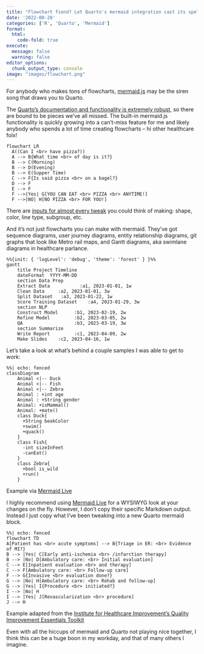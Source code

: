 ```yaml
---
title: "Flowchart fiend? Let Quarto's mermaid integration cast its spell"
date: '2022-08-28'
categories: ['R', 'Quarto', 'Mermaid']
format:
  html:
    code-fold: true
execute: 
  message: false
  warning: false
editor_options: 
  chunk_output_type: console
image: "images/flowchart.png"
---
```


For anybody who makes tons of flowcharts, [mermaid.js](https://mermaid-js.github.io/mermaid/) may be the siren song that draws you to Quarto.

The [Quarto's documentation and functionality is extremely robust](https://quarto.org/docs/guide/), so there are bound to be pieces we've all missed. The built-in mermaid.js functionality is quickly growing into a can't-miss feature for me and likely anybody who spends a lot of time creating flowcharts -- hi other healthcare folx!

::: column-page
```mermaid
flowchart LR
  A((Can I <br> have pizza?))
  A --> B{What time <br> of day is it?} 
  B --> C(Morning)
  B --> D(Evening)
  B --> E(Supper Time)
  C --> F{Is said pizza <br> on a bagel?}
  D --> F
  E --> F
  F -->|Yes| G[YOU CAN EAT <br> PIZZA <br> ANYTIME!]
  F -->|NO| H[NO PIZZA <br> FOR YOU!]
```
:::

There are [inputs for almost every tweak](https://mermaid-js.github.io/mermaid/#/flowchart) you could think of making: shape, color, line type, subgroup, etc.

And it's not just flowcharts you can make with mermaid. They've got sequence diagrams, user journey diagrams, entity relationship diagrams, git graphs that look like Metro rail maps, and Gantt diagrams, aka swimlane diagrams in healthcare parlance.

::: column-screen
```mermaid
%%{init: { 'logLevel': 'debug', 'theme': 'forest' } }%%
gantt
    title Project Timeline
    dateFormat  YYYY-MM-DD
    section Data Prep
    Extract Data           :a1, 2023-01-01, 1w
    Clean Data     :a2, 2023-01-01, 3w
    Split Dataset   :a3, 2023-01-22, 1w
    Score Training Dataset    :a4, 2023-01-29, 3w
    section NLP
    Construct Model      :b1, 2023-02-19, 2w
    Refine Model         :b2, 2023-03-05, 2w
    QA                   :b3, 2023-03-19, 3w
    section Summarize
    Write Report         :c1, 2023-04-09, 2w
    Make Slides    :c2, 2023-04-16, 1w
```
:::

Let's take a look at what's behind a couple samples I was able to get to work:

```mermaid
%%| echo: fenced
classDiagram
    Animal <|-- Duck
    Animal <|-- Fish
    Animal <|-- Zebra
    Animal : +int age
    Animal : +String gender
    Animal: +isMammal()
    Animal: +mate()
    class Duck{
      +String beakColor
      +swim()
      +quack()
    }
    class Fish{
      -int sizeInFeet
      -canEat()
    }
    class Zebra{
      +bool is_wild
      +run()
    }
```

Example via [Mermaid Live](https://mermaid.live/edit#pako:eNptkU1PwzAMhv9KlBOI9Q9UuyC2SRx22m2KhNzEdFbzAfnQBKP_nbSlYXT4ZD-OX72xL1w6hbzmUkMIG4LWgxGW5Xi0ZECz9VdVsU2S3S3dUTjd0iM2Hv7gmj2QjQxaXOJD9GRb1qJV6K-bw0jYg8np3f2iYSDiDEfbo73LBFgRbRC6J6edL41wJjMP5vI9gezmur_WGz5W9KrBe6BPfLY7xFiwBLuF-O_8uIJfQ41zmlF4OZNWBfpkF7Nz8BU36A2QyncZVQSPJzQoeJ1Tha-QdBRc2D4_TW8q72OrKDrP6-gTrjik6A4fVs719ObnuhPsvwES3pny)

I highly recommend using [Mermaid Live](https://mermaid.live/edit#pako:eNptkU1PwzAMhv9KlBOI9Q9UuyC2SRx22m2KhNzEdFbzAfnQBKP_nbSlYXT4ZD-OX72xL1w6hbzmUkMIG4LWgxGW5Xi0ZECz9VdVsU2S3S3dUTjd0iM2Hv7gmj2QjQxaXOJD9GRb1qJV6K-bw0jYg8np3f2iYSDiDEfbo73LBFgRbRC6J6edL41wJjMP5vI9gezmur_WGz5W9KrBe6BPfLY7xFiwBLuF-O_8uIJfQ41zmlF4OZNWBfpkF7Nz8BU36A2QyncZVQSPJzQoeJ1Tha-QdBRc2D4_TW8q72OrKDrP6-gTrjik6A4fVs719ObnuhPsvwES3pny) for a WYSIWYG look at your changes on the fly. However, I don't copy their specific Markdown output. Instead I just copy what I've been tweaking into a new Quarto mermaid block.

```mermaid
%%| echo: fenced
flowchart TD
A[Patient has <br> acute symptoms] --> B{Triage in ER: <br> Evidence of MI?}
B --> |Yes| C[Early anti-ischemia <br> /infarction therapy]
B --> |No| D[Ambulatory care: <br> Initial evaluation]
C --> E[Inpatient evaluation <br> and therapy]
C --> F[Ambulatory care: <br> Follow-up care]
F --> G{Invasive <br> evaluation done?}
G --> |No| H[Ambulatory care: <br> Rehab and follow-up]
G --> |Yes| I{Procedure <br> initiated?}
I --> |No| H
I --> |Yes| J[Revascularization <br> procedure]
J --> H
```

Example adapted from the [Institute for Healthcare Improvement's Quality Improvement Essentials Toolkit](https://www.ihi.org/resources/Pages/Tools/Quality-Improvement-Essentials-Toolkit.aspx)

Even with all the hiccups of mermaid and Quarto not playing nice together, I think this can be a huge boon in my workday, and that of many others I imagine.
